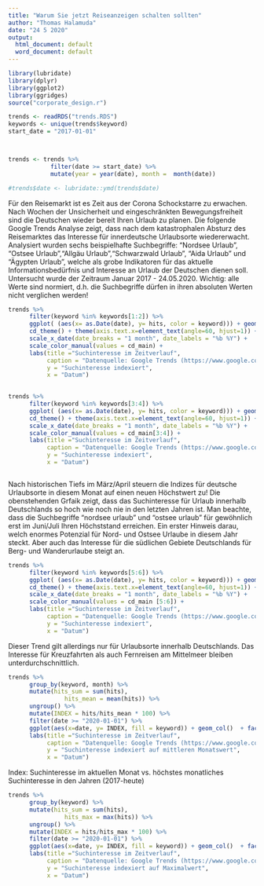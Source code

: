 ```yaml
---
title: "Warum Sie jetzt Reiseanzeigen schalten sollten"
author: "Thomas Halamuda"
date: "24 5 2020"
output:
  html_document: default
  word_document: default
---
```





```r
library(lubridate)
library(dplyr)
library(ggplot2)
library(ggridges)
source("corporate_design.r")

trends <- readRDS("trends.RDS")
keywords <- unique(trends$keyword)
start_date = "2017-01-01"



trends <- trends %>%
            filter(date >= start_date) %>%
            mutate(year = year(date), month =  month(date)) 

#trends$date <- lubridate::ymd(trends$date)

```


Für den Reisemarkt ist es Zeit aus der Corona Schockstarre zu erwachen. Nach Wochen der Unsicherheit und eingeschränkten Bewegungsfreiheit sind die Deutschen wieder bereit Ihren Urlaub zu planen. Die folgende Google Trends Analyse zeigt, dass nach dem katastrophalen Absturz des Reisemarktes das Interesse für innerdeutsche Urlaubsorte wiedererwacht. Analysiert wurden sechs beispielhafte Suchbegriffe: "Nordsee Urlaub", "Ostsee Urlaub","Allgäu Urlaub","Schwarzwald Urlaub", "Aida Urlaub" und "Ägypten Urlaub", welche als grobe Indikatoren für das aktuelle Informationsbedürfnis und Interesse an Urlaub der Deutschen dienen soll. Untersucht wurde der Zeitraum Januar 2017 - 24.05.2020.
Wichtig: alle Werte sind normiert, d.h. die Suchbegriffe dürfen in ihren absoluten Werten nicht verglichen werden!


```r

trends %>%
      filter(keyword %in% keywords[1:2]) %>%
      ggplot( (aes(x= as.Date(date), y= hits, color = keyword))) + geom_line()  +
      cd_theme() + theme(axis.text.x=element_text(angle=60, hjust=1)) +
      scale_x_date(date_breaks = "1 month", date_labels = "%b %Y") +
      scale_color_manual(values = cd_main) +
      labs(title ="Suchinteresse im Zeitverlauf",
           caption = "Datenquelle: Google Trends (https://www.google.com/trends)",
           y = "Suchinteresse indexiert",
           x = "Datum")
      

trends %>%
      filter(keyword %in% keywords[3:4]) %>%
      ggplot( (aes(x= as.Date(date), y= hits, color = keyword))) + geom_line()  +
      cd_theme() + theme(axis.text.x=element_text(angle=60, hjust=1)) +
      scale_x_date(date_breaks = "1 month", date_labels = "%b %Y") +
      scale_color_manual(values = cd_main[3:4]) +
      labs(title ="Suchinteresse im Zeitverlauf",
           caption = "Datenquelle: Google Trends (https://www.google.com/trends)",
           y = "Suchinteresse indexiert",
           x = "Datum")



```

Nach historischen Tiefs im März/April steuern die Indizes für deutsche Urlaubsorte in diesem Monat auf einen neuen Höchstwert zu!
Die obenstehenden Grfaik zeigt, dass das Suchinteresse für Urlaub innerhalb Deutschlands so hoch wie noch nie in den letzten Jahren ist. 
Man beachte, dass die Suchbegriffe "nordsee urlaub" und "ostsee urlaub" für gewöhnlich erst im Juni/Juli Ihren Höchststand erreichen. Ein erster Hinweis darau, welch enormes Potenzial für Nord- und Ostsee Urlaube in diesem Jahr steckt. Aber auch das Interesse für die südlichen Gebiete Deutschlands für Berg- und Wanderurlaube steigt an. 



```r
trends %>%
      filter(keyword %in% keywords[5:6]) %>%
      ggplot( (aes(x= as.Date(date), y= hits, color = keyword))) + geom_line()   +
      cd_theme() + theme(axis.text.x=element_text(angle=60, hjust=1)) +
      scale_x_date(date_breaks = "1 month", date_labels = "%b %Y") +
      scale_color_manual(values = cd_main [5:6]) +
      labs(title ="Suchinteresse im Zeitverlauf",
           caption = "Datenquelle: Google Trends (https://www.google.com/trends)",
           y = "Suchinteresse indexiert",
           x = "Datum")

```


Dieser Trend gilt allerdings nur für Urlaubsorte innerhalb Deutschlands. Das Interesse für Kreuzfahrten als auch Fernreisen am Mittelmeer bleiben unterdurchschnittlich.

```r
trends %>%
      group_by(keyword, month) %>%
      mutate(hits_sum = sum(hits),
                hits_mean = mean(hits)) %>%
      ungroup() %>%
      mutate(INDEX = hits/hits_mean * 100) %>%
      filter(date >= "2020-01-01") %>%
      ggplot(aes(x=date, y= INDEX, fill = keyword)) + geom_col()  + facet_wrap(~keyword, nrow =1) + cd_theme() + scale_fill_manual(values = cd_main) +
      labs(title ="Suchinteresse im Zeitverlauf",
           caption = "Datenquelle: Google Trends (https://www.google.com/trends)",
           y = "Suchinteresse indexiert auf mittleren Monatswert",
           x = "Datum")

```



Index: Suchinteresse im aktuellen Monat vs. höchstes monatliches Suchinteresse in den Jahren (2017-heute)
```r
trends %>%
      group_by(keyword) %>%
      mutate(hits_sum = sum(hits),
                hits_max = max(hits)) %>%
      ungroup() %>%
      mutate(INDEX = hits/hits_max * 100) %>%
      filter(date >= "2020-01-01") %>%
      ggplot(aes(x=date, y= INDEX, fill = keyword)) + geom_col()  + facet_wrap(~keyword, nrow =1) + cd_theme() + scale_fill_manual(values = cd_main) +
      labs(title ="Suchinteresse im Zeitverlauf",
           caption = "Datenquelle: Google Trends (https://www.google.com/trends)",
           y = "Suchinteresse indexiert auf Maximalwert",
           x = "Datum")

```


